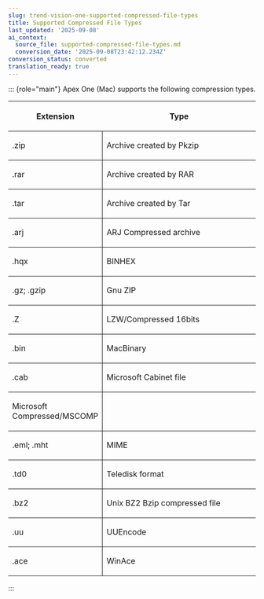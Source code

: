 ```yaml
---
slug: trend-vision-one-supported-compressed-file-types
title: Supported Compressed File Types
last_updated: '2025-09-08'
ai_context:
  source_file: supported-compressed-file-types.md
  conversion_date: '2025-09-08T23:42:12.234Z'
conversion_status: converted
translation_ready: true
---
```


::: {role="main"}
Apex One (Mac) supports the following compression types.

<table>
<colgroup>
<col style="width: 38%" />
<col style="width: 62%" />
</colgroup>
<thead>
<tr>
<th><p>Extension</p></th>
<th><p>Type</p></th>
</tr>
</thead>
<tbody>
<tr>
<td style="border-bottom-width: 1px; border-bottom-style: solid; border-right-width: 1px; border-right-style: solid"><p>.zip</p></td>
<td style="border-bottom-width: 1px; border-bottom-style: solid"><p>Archive created by Pkzip</p></td>
</tr>
<tr>
<td style="border-bottom-width: 1px; border-bottom-style: solid; border-right-width: 1px; border-right-style: solid"><p>.rar</p></td>
<td style="border-bottom-width: 1px; border-bottom-style: solid"><p>Archive created by RAR</p></td>
</tr>
<tr>
<td style="border-bottom-width: 1px; border-bottom-style: solid; border-right-width: 1px; border-right-style: solid"><p>.tar</p></td>
<td style="border-bottom-width: 1px; border-bottom-style: solid"><p>Archive created by Tar</p></td>
</tr>
<tr>
<td style="border-bottom-width: 1px; border-bottom-style: solid; border-right-width: 1px; border-right-style: solid"><p>.arj</p></td>
<td style="border-bottom-width: 1px; border-bottom-style: solid"><p>ARJ Compressed archive</p></td>
</tr>
<tr>
<td style="border-bottom-width: 1px; border-bottom-style: solid; border-right-width: 1px; border-right-style: solid"><p>.hqx</p></td>
<td style="border-bottom-width: 1px; border-bottom-style: solid"><p>BINHEX</p></td>
</tr>
<tr>
<td style="border-bottom-width: 1px; border-bottom-style: solid; border-right-width: 1px; border-right-style: solid"><p>.gz; .gzip</p></td>
<td style="border-bottom-width: 1px; border-bottom-style: solid"><p>Gnu ZIP</p></td>
</tr>
<tr>
<td style="border-bottom-width: 1px; border-bottom-style: solid; border-right-width: 1px; border-right-style: solid"><p>.Z</p></td>
<td style="border-bottom-width: 1px; border-bottom-style: solid"><p>LZW/Compressed 16bits</p></td>
</tr>
<tr>
<td style="border-bottom-width: 1px; border-bottom-style: solid; border-right-width: 1px; border-right-style: solid"><p>.bin</p></td>
<td style="border-bottom-width: 1px; border-bottom-style: solid"><p>MacBinary</p></td>
</tr>
<tr>
<td style="border-bottom-width: 1px; border-bottom-style: solid; border-right-width: 1px; border-right-style: solid"><p>.cab</p></td>
<td style="border-bottom-width: 1px; border-bottom-style: solid"><p>Microsoft Cabinet file</p></td>
</tr>
<tr>
<td style="border-bottom-width: 1px; border-bottom-style: solid; border-right-width: 1px; border-right-style: solid"><p>Microsoft Compressed/MSCOMP</p></td>
<td style="border-bottom-width: 1px; border-bottom-style: solid"> </td>
</tr>
<tr>
<td style="border-bottom-width: 1px; border-bottom-style: solid; border-right-width: 1px; border-right-style: solid"><p>.eml; .mht</p></td>
<td style="border-bottom-width: 1px; border-bottom-style: solid"><p>MIME</p></td>
</tr>
<tr>
<td style="border-bottom-width: 1px; border-bottom-style: solid; border-right-width: 1px; border-right-style: solid"><p>.td0</p></td>
<td style="border-bottom-width: 1px; border-bottom-style: solid"><p>Teledisk format</p></td>
</tr>
<tr>
<td style="border-bottom-width: 1px; border-bottom-style: solid; border-right-width: 1px; border-right-style: solid"><p>.bz2</p></td>
<td style="border-bottom-width: 1px; border-bottom-style: solid"><p>Unix BZ2 Bzip compressed file</p></td>
</tr>
<tr>
<td style="border-bottom-width: 1px; border-bottom-style: solid; border-right-width: 1px; border-right-style: solid"><p>.uu</p></td>
<td style="border-bottom-width: 1px; border-bottom-style: solid"><p>UUEncode</p></td>
</tr>
<tr>
<td style="border-right-width: 1px; border-right-style: solid"><p>.ace</p></td>
<td><p>WinAce</p></td>
</tr>
</tbody>
</table>
:::
